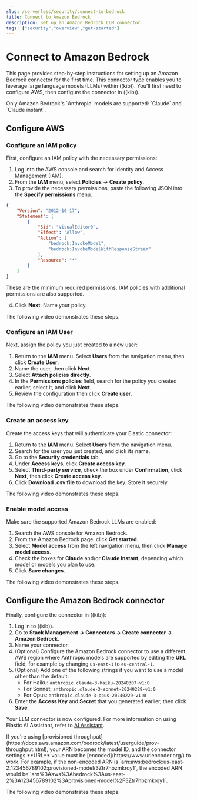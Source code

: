 ```yaml
---
slug: /serverless/security/connect-to-bedrock
title: Connect to Amazon Bedrock
description: Set up an Amazon Bedrock LLM connector.
tags: ["security","overview","get-started"]
---
```


# Connect to Amazon Bedrock

This page provides step-by-step instructions for setting up an Amazon Bedrock connector for the first time. This connector type enables you to leverage large language models (LLMs) within ((kib)). You'll first need to configure AWS, then configure the connector in ((kib)).

<DocCallOut title="Note">
Only Amazon Bedrock's `Anthropic` models are supported: `Claude` and `Claude instant`.
</DocCallOut>

## Configure AWS

### Configure an IAM policy 

First, configure an IAM policy with the necessary permissions:

1. Log into the AWS console and search for Identity and Access Management (IAM).
2. From the **IAM** menu, select **Policies** → **Create policy**.
3. To provide the necessary permissions, paste the following JSON into the **Specify permissions** menu.

```json
{
    "Version": "2012-10-17",
    "Statement": [
        {
            "Sid": "VisualEditor0",
            "Effect": "Allow",
            "Action": [
                "bedrock:InvokeModel",
                "bedrock:InvokeModelWithResponseStream"
            ],
            "Resource": "*"
        }
    ]
}
```
<DocCallOut title="Note">
These are the minimum required permissions. IAM policies with additional permissions are also supported.
</DocCallOut>

4. Click **Next**. Name your policy.

The following video demonstrates these steps.

<DocVideo id="1RnTQ0jjL9YdKQYy3eW0481YJzlZIix17" source="gdrive" title="Configure IAM Policy" />

### Configure an IAM User

Next, assign the policy you just created to a new user:

1. Return to the **IAM** menu. Select **Users** from the navigation menu, then click **Create User**.
2. Name the user, then click **Next**.
3. Select **Attach policies directly**.
4. In the **Permissions policies** field, search for the policy you created earlier, select it, and click **Next**.
5. Review the configuration then click **Create user**.

The following video demonstrates these steps.

<DocVideo id="1qsla82M6XhCDdFumS8pxMQLyA2nsxQzf" source="gdrive" title="Configure IAM User" />

### Create an access key

Create the access keys that will authenticate your Elastic connector:

1. Return to the **IAM** menu. Select **Users** from the navigation menu.
2. Search for the user you just created, and click its name.
3. Go to the **Security credentials** tab.
4. Under **Access keys**, click **Create access key**.
5. Select **Third-party service**, check the box under **Confirmation**, click **Next**, then click **Create access key**.
6. Click **Download .csv file** to download the key. Store it securely.

The following video demonstrates these steps.

<DocVideo id="1bgv-r_xSE3KYOAf2ufvPyqVpn-deFELp" source="gdrive" title="Create Access Key" />


### Enable model access

Make sure the supported Amazon Bedrock LLMs are enabled:

1. Search the AWS console for Amazon Bedrock.
2. From the Amazon Bedrock page, click **Get started**.
3. Select **Model access** from the left navigation menu, then click **Manage model access**.
4. Check the boxes for **Claude** and/or **Claude Instant**, depending which model or models you plan to use.
5. Click **Save changes**.

The following video demonstrates these steps.

<DocVideo id="1V6n5q2RAEiQN6Zmz-SZ0ANR5cr4HZnEj" source="gdrive" title="Create Access Key" />

## Configure the Amazon Bedrock connector

Finally, configure the connector in ((kib)):

1. Log in to ((kib)).
2. Go to **Stack Management → Connectors → Create connector → Amazon Bedrock**.
3. Name your connector.
4. (Optional) Configure the Amazon Bedrock connector to use a different AWS region where Anthropic models are supported by editing the **URL** field, for example by changing `us-east-1` to `eu-central-1`.
5. (Optional) Add one of the following strings if you want to use a model other than the default:
   - For Haiku: `anthropic.claude-3-haiku-20240307-v1:0`
   - For Sonnet: `anthropic.claude-3-sonnet-20240229-v1:0`
   - For Opus: `anthropic.claude-3-opus-20240229-v1:0`
6. Enter the **Access Key** and **Secret** that you generated earlier, then click **Save**.

Your LLM connector is now configured. For more information on using Elastic AI Assistant, refer to [AI Assistant](https://docs.elastic.co/security/ai-assistant).

<DocCallOut title="Important" color="warning">
If you're using [provisioned throughput](https://docs.aws.amazon.com/bedrock/latest/userguide/prov-throughput.html), your ARN becomes the model ID, and the connector settings **URL** value must be [encoded](https://www.urlencoder.org/) to work. For example, if the non-encoded ARN is `arn:aws:bedrock:us-east-2:123456789102:provisioned-model/3Ztr7hbzmkrqy1`, the encoded ARN would be `arn%3Aaws%3Abedrock%3Aus-east-2%3A123456789102%3Aprovisioned-model%2F3Ztr7hbzmkrqy1`.
</DocCallOut>

The following video demonstrates these steps.

<DocVideo id="1_0ipXxQ6b5mVSJYSYLhR9SXCxlmZ32RJ" source="gdrive" title="Create Access Key" />
